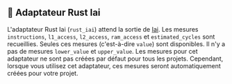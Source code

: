
## 🦀 Adaptateur Rust Iai

L'adaptateur Rust Iai (`rust_iai`) attend la sortie de [Iai](https://github.com/bheisler/iai).
Les mesures `instructions`, `l1_access`, `l2_access`, `ram_access` et `estimated_cycles` sont recueillies.
Seules ces mesures (c'est-à-dire `value`) sont disponibles. Il n'y a pas de mesures `lower_value` et `upper_value`.
Les mesures pour cet adaptateur ne sont pas créées par défaut pour tous les projets.
Cependant, lorsque vous utilisez cet adaptateur, ces mesures seront automatiquement créées pour votre projet.

<CargoRustIai />